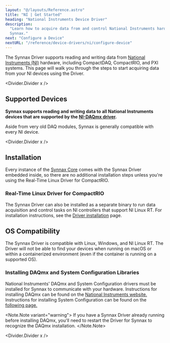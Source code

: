 ```yaml
---
layout: "@/layouts/Reference.astro"
title: "NI | Get Started"
heading: "National Instruments Device Driver"
description:
  "Learn how to acquire data from and control National Instruments hardware using
  Synnax."
next: "Configure a Device"
nextURL: "/reference/device-drivers/ni/configure-device"
---
```



The Synnax Driver supports reading and writing data from
[National Instruments (NI)](https://www.ni.com/en-us.html) hardware, including
CompactDAQ, CompactRIO, and PXI systems. This page will walk you through the steps to
start acquiring data from your NI devices using the Driver.

<Divider.Divider x />

## Supported Devices

**Synnax supports reading and writing data to all National Instruments devices that are
supported by the
[NI-DAQmx driver](https://www.ni.com/en-us/support/downloads/drivers/download.ni-daqmx.html).**

Aside from very old DAQ modules, Synnax is generally compatible with every NI device.

<Divider.Divider x />

## Installation

Every instance of the [Synnax Core](/reference/core/quick-start) comes with the Synnax
Driver embedded inside, so there are no additional installation steps unless you're
using the Real-Time Linux Driver for CompactRIO.

### Real-Time Linux Driver for CompactRIO

The Synnax Driver can also be installed as a separate binary to run data acquisition and
control tasks on NI controllers that support NI Linux RT. For installation instructions,
see the [Driver installation](/reference/device-drivers/installation) page.

## OS Compatibility

The Synnax Driver is compatible with Linux, Windows, and NI Linux RT. The Driver will
not be able to find your devices when running on macOS or within a containerized
environment (even if the container is running on a supported OS).

### Installing DAQmx and System Configuration Libraries

National Instruments' DAQmx and System Configuration drivers must be installed for
Synnax to communicate with your hardware. Instructions for installing DAQmx can be found
on the
[National Instruments website.](https://www.ni.com/en/support/downloads/drivers/download.ni-daq-mx.html#532710)
Instructions for installing System Configuration can be found on the
[following page.](https://www.ni.com/en/support/downloads/drivers/download.system-configuration.html)

<Note.Note variant="warning">
  If you have a Synnax Driver already running before installing DAQmx, you'll need to
  restart the Driver for Synnax to recognize the DAQmx installation.
</Note.Note>

<Divider.Divider x />
